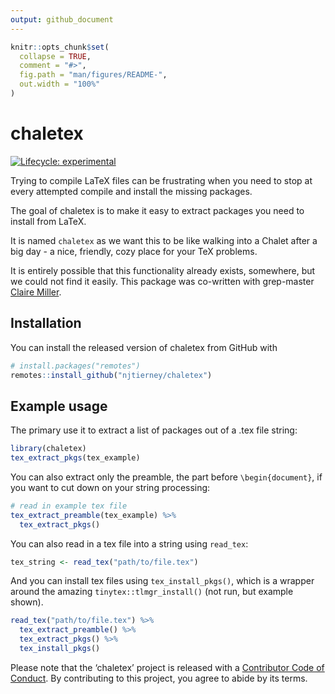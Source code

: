 ```yaml
---
output: github_document
---
```


<!-- README.md is generated from README.Rmd. Please edit that file -->

```r
knitr::opts_chunk$set(
  collapse = TRUE,
  comment = "#>",
  fig.path = "man/figures/README-",
  out.width = "100%"
)
```
# chaletex

<!-- badges: start -->
[![Lifecycle: experimental](https://img.shields.io/badge/lifecycle-experimental-orange.svg)](https://www.tidyverse.org/lifecycle/#experimental)
<!-- badges: end -->

Trying to compile LaTeX files can be frustrating when you need to stop at every attempted compile and install the missing packages.

The goal of chaletex is to make it easy to extract packages you need to install from LaTeX. 

It is named `chaletex` as we want this to be like walking into a Chalet after a big day - a nice, friendly, cozy place for your TeX problems.

It is entirely possible that this functionality already exists, somewhere, but we could not find it easily. This package was co-written with grep-master [Claire Miller](http://clairemmiller.com/).

## Installation

You can install the released version of chaletex from GitHub with

``` r
# install.packages("remotes")
remotes::install_github("njtierney/chaletex")
```

## Example usage

The primary use it to extract a list of packages out of a .tex file string:

```r
library(chaletex)
tex_extract_pkgs(tex_example)
```

You can also extract only the preamble, the part before `\begin{document}`, if you want to cut down on your string processing:

```r
# read in example tex file
tex_extract_preamble(tex_example) %>%
  tex_extract_pkgs()
```

You can also read in a tex file into a string using `read_tex`:

```r
tex_string <- read_tex("path/to/file.tex")
```

And you can install tex files using `tex_install_pkgs()`, which is a wrapper around the amazing `tinytex::tlmgr_install()` (not run, but example shown).

```r
read_tex("path/to/file.tex") %>%
  tex_extract_preamble() %>%
  tex_extract_pkgs() %>%
  tex_install_pkgs()
```

Please note that the 'chaletex' project is released with a
[Contributor Code of Conduct](.github/CODE_OF_CONDUCT.md).
By contributing to this project, you agree to abide by its terms.

